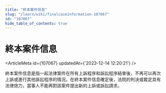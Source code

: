 ```yaml
---
title: "終本案件信息"
slug: "/learn/wiki/finalcaseinformation-107067"
id: "107067"
hide_table_of_contents: true
---
```



# 終本案件信息

<ArticleMeta id={107067} updatedAt={'2023-12-14 12:20:21'} />
<div className='border-solid border-b border-t-0 my-4 border-[var(--ifm-color-gray-300)]' />

終本案件信息是指一起法律案件在所有上訴程序和訴訟程序結束後，不再可以再次上訴或進行其他訴訟程序的情況。在終本案件信息確定後，法院的判決或裁定具有法律效力，當事人不能再對該案件提出新的上訴或訴訟請求。
